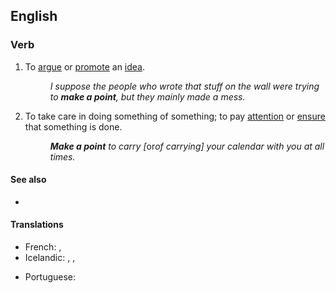 ==English==

===Verb===
{{head|en|verb|head=[[make]] a [[point]]}}

# {{lb|en|idiomatic}} To [[argue]] or [[promote]] an [[idea]].
#: ''I suppose the people who wrote that stuff on the wall were trying to '''make a point''', but they mainly made a mess.''
# {{lb|en|idiomatic}} To take care in doing something of something; to pay [[attention]] or [[ensure]] that something is done.
#: '''''Make a point''' to carry [''or'' of carrying] your calendar with you at all times.''

====See also====
* {{l|en|case in point}}

====Translations====
{{trans-top|to take care in doing something of something}}
* French: {{t+|fr|mettre un point d'honneur à}}, {{t+|fr|se faire un point d'honneur de}}
* Icelandic: {{t|is|standa fast á}}, {{t|is|leggja áherslu á}}, {{t|is|hafa fyrir reglu}}
{{trans-mid}}
* Portuguese: {{t|pt|fazer questão}}
{{trans-bottom}}